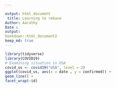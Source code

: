 ```yaml
---

output: html_document
 title: Learning to rebase
Author: Aarathy
Date : 
output:
bookdown::html_document2
keep_md: true
---
```



```r
library(tidyverse)
library(COVID19)
# Examining situation in USA
covid_us <- covid19("USA", level = 2)
ggplot(covid_us, aes(x = date , y = confirmed)) +
geom_line() +
facet_wrap(~id)
```